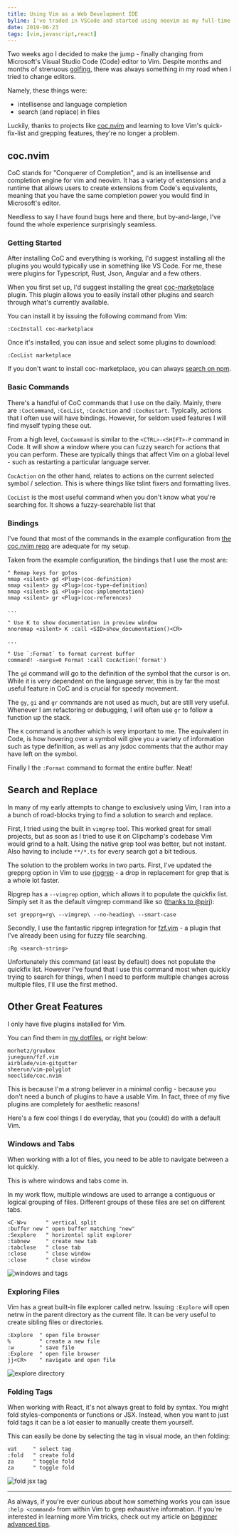 ```yaml
---
title: Using Vim as a Web Development IDE
byline: I've traded in VSCode and started using neovim as my full-time IDE - here's what I learned.
date: 2019-06-23
tags: [vim,javascript,react]
---
```


Two weeks ago I decided to make the jump - finally changing from Microsoft's Visual Studio Code (Code) editor to Vim.
Despite months and months of strenuous [golfing](http://www.vimgolf.com/), there was always something in my road when I tried to change editors.

Namely, these things were:

- intellisense and language completion
- search (and replace) in files

Luckily, thanks to projects like [coc.nvim](https://github.com/neoclide/coc.nvim) and learning to love Vim's quick-fix-list and grepping features, they're no longer a problem.

## coc.nvim

CoC stands for "Conquerer of Completion", and is an intellisense and completion engine for vim and neovim.
It has a variety of extensions and a runtime that allows users to create extensions from Code's equivalents, meaning that you have the same completion power you would find in Microsoft's editor.

Needless to say I have found bugs here and there, but by-and-large, I've found the whole experience surprisingly seamless.

### Getting Started

After installing CoC and everything is working, I'd suggest installing all the plugins you would typically use in something like VS Code.
For me, these were plugins for Typescript, Rust, Json, Angular and a few others.

When you first set up, I'd suggest installing the great [coc-marketplace](https://github.com/fannheyward/coc-marketplace) plugin.
This plugin allows you to easily install other plugins and search through what's currently available. 

You can install it by issuing the following command from Vim:

```
:CocInstall coc-marketplace
```

Once it's installed, you can issue and select some plugins to download:

```
:CocList marketplace
```

If you don't want to install coc-marketplace, you can always [search on npm](https://www.npmjs.com/search?q=keywords%3Acoc.nvim).


### Basic Commands

There's a handful of CoC commands that I use on the daily. Mainly, there are `:CocCommand`, `:CocList`, `:CocAction` and `:CocRestart`.
Typically, actions that I often use will have bindings. However, for seldom used features I will find myself typing these out.

From a high level, `CocCommand` is similar to the `<CTRL>-<SHIFT>-P` command in Code.
It will show a window where you can fuzzy search for actions that you can perform.
These are typically things that affect Vim on a global level - such as restarting a particular language server.

`CocAction` on the other hand, relates to actions on the current selected symbol / selection.
This is where things like tslint fixers and formatting lives.

`CocList` is the most useful command when you don't know what you're searching for.
It shows a fuzzy-searchable list that 

### Bindings

I've found that most of the commands in the example configuration from [the coc.nvim repo](https://github.com/neoclide/coc.nvim) are adequate for my setup.

Taken from the example configuration, the bindings that I use the most are:

```
" Remap keys for gotos
nmap <silent> gd <Plug>(coc-definition)
nmap <silent> gy <Plug>(coc-type-definition)
nmap <silent> gi <Plug>(coc-implementation)
nmap <silent> gr <Plug>(coc-references)

...

" Use K to show documentation in preview window
nnoremap <silent> K :call <SID>show_documentation()<CR>

...

" Use `:Format` to format current buffer
command! -nargs=0 Format :call CocAction('format')
```

The `gd` command will go to the definition of the symbol that the cursor is on.
While it is very dependent on the language server, this is by far the most useful feature in CoC and is crucial for speedy movement.

The `gy`, `gi` and `gr` commands are not used as much, but are still very useful.
Whenever I am refactoring or debugging, I will often use `gr` to follow a function up the stack.

The `K` command is another which is very important to me.
The equivalent in Code, is how hovering over a symbol will give you a variety of information such as type definition, as well as any jsdoc comments that the author may have left on the symbol.

Finally I the `:Format` command to format the entire buffer. Neat!

## Search and Replace

In many of my early attempts to change to exclusively using Vim, I ran into a a bunch of road-blocks trying to find a solution to search and replace.

First, I tried using the built in `vimgrep` tool. This worked great for small projects, but as soon as I tried to use it on Clipchamp's codebase Vim would grind to a halt.
Using the native grep tool was better, but not instant. Also having to include `**/*.ts` for every search got a bit tedious.

The solution to the problem works in two parts. First, I've updated the grepprg option in Vim to use [ripgrep](https://github.com/BurntSushi/ripgrep) - a drop in replacement for grep that is a whole lot faster.

Ripgrep has a `--vimgrep` option, which allows it to populate the quickfix list. Simply set it as the default vimgrep command like so ([thanks to @pirj](https://github.com/BurntSushi/ripgrep/issues/425#issuecomment-381446152)):

```
set grepprg=rg\ --vimgrep\ --no-heading\ --smart-case
```

Secondly, I use the fantastic ripgrep integration for [fzf.vim](https://github.com/junegunn/fzf.vim) - a plugin that I've already been using for fuzzy file searching.

```
:Rg <search-string>
```

Unfortunately this command (at least by default) does not populate the quickfix list. However I've found that I use this command most when quickly trying to search for things, when I need to perform multiple changes across multiple files, I'll use the first method.

## Other Great Features

I only have five plugins installed for Vim.

You can find them in [my dotfiles](https://github.com/bennetthardwick/dotfiles/blob/master/.config/nvim/init.d/plugins.vim), or right below:

```
morhetz/gruvbox
junegunn/fzf.vim
airblade/vim-gitgutter
sheerun/vim-polyglot
neoclide/coc.nvim
```

This is because I'm a strong believer in a minimal config - because you don't need a bunch of plugins to have a usable Vim.
In fact, three of my five plugins are completely for aesthetic reasons!

Here's a few cool things I do everyday, that you (could) do with a default Vim.

### Windows and Tabs


When working with a lot of files, you need to be able to navigate between a lot quickly.

This is where windows and tabs come in.

In my work flow, multiple windows are used to arrange a contiguous or logical grouping of files.
Different groups of these files are set on different tabs.

```
<C-W>v      " vertical split
:buffer new " open buffer matching "new"
:Sexplore   " horizontal split explorer
:tabnew     " create new tab
:tabclose   " close tab
:close      " close window
:close      " close window
```
![windows and tags](./tabs-windows.gif)

### Exploring Files

Vim has a great built-in file explorer called netrw.
Issuing `:Explore` will open netrw in the parent directory as the current file.
It can be very useful to create sibling files or directories.

```
:Explore  " open file browser
%         " create a new file
:w        " save file
:Explore  " open file browser
jj<CR>    " navigate and open file
```
![explore directory](./explore.gif)

### Folding Tags

When working with React, it's not always great to fold by syntax.
You might fold styles-components or functions or JSX.
Instead, when you want to just fold tags it can be a lot easier to manually create them yourself.

This can easily be done by selecting the tag in visual mode, an then folding:

```
vat     " select tag
:fold   " create fold
za      " toggle fold
za      " toggle fold
```
![fold jsx tag](./fold-tag.gif)

---

As always, if you're ever curious about how something works you can issue `:help <command>` from within Vim to grep exhaustive information.
If you're interested in learning more Vim tricks, check out my article on [beginner advanced tips](/blog/2019-01-06-beginner-advanced-vim-tips-and-tricks/).
